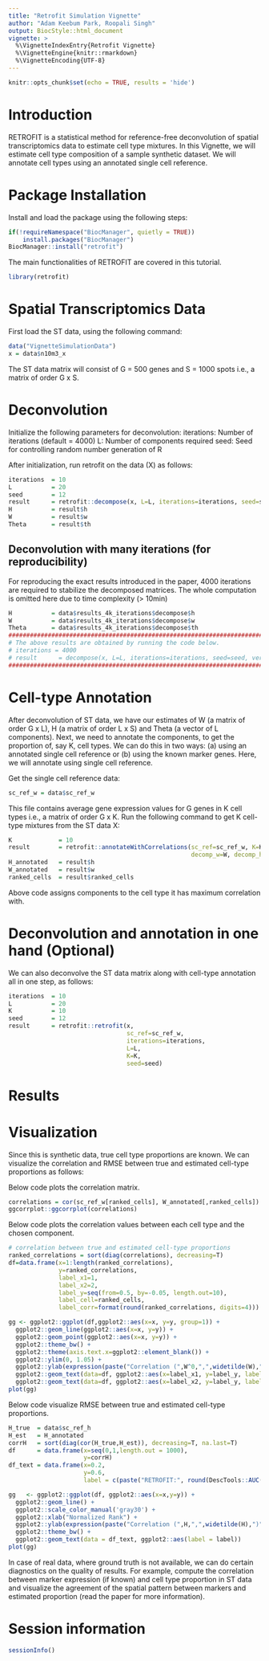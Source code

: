 ```yaml
---
title: "Retrofit Simulation Vignette"
author: "Adam Keebum Park, Roopali Singh"
output: BiocStyle::html_document
vignette: >
  %\VignetteIndexEntry{Retrofit Vignette}
  %\VignetteEngine{knitr::rmarkdown}
  %\VignetteEncoding{UTF-8}
---
```


```r
knitr::opts_chunk$set(echo = TRUE, results = 'hide')
```

# Introduction

RETROFIT is a statistical method for reference-free deconvolution of spatial transcriptomics data to estimate cell type mixtures. In this Vignette, we will estimate cell type composition of a sample synthetic dataset. We will annotate cell types using an annotated single cell reference.

# Package Installation

Install and load the package using the following steps:
```r
if(!requireNamespace("BiocManager", quietly = TRUE))
    install.packages("BiocManager")
BiocManager::install("retrofit")
```

The main functionalities of RETROFIT are covered in this tutorial.
```r
library(retrofit)
```

# Spatial Transcriptomics Data

First load the ST data, using the following command:
```r
data("VignetteSimulationData")
x = data$n10m3_x
```
The ST data matrix will consist of G = 500 genes and S = 1000 spots i.e., a matrix of order G x S.

# Deconvolution

Initialize the following parameters for deconvolution:
iterations: Number of iterations (default = 4000)
L: Number of components required
seed: Seed for controlling random number generation of R

After initialization, run retrofit on the data (X) as follows:
```r
iterations  = 10
L           = 20
seed        = 12
result      = retrofit::decompose(x, L=L, iterations=iterations, seed=seed, verbose=TRUE)
H           = result$h
W           = result$w
Theta       = result$th
```

## Deconvolution with many iterations (for reproducibility)

For reproducing the exact results introduced in the paper, 
4000 iterations are required to stabilize the decomposed matrices.
The whole computation is omitted here due to time complexity (> 10min)
```r
H           = data$results_4k_iterations$decompose$h
W           = data$results_4k_iterations$decompose$w
Theta       = data$results_4k_iterations$decompose$th
################################################################################
# The above results are obtained by running the code below.
# iterations = 4000
# result      = decompose(x, L=L, iterations=iterations, seed=seed, verbose=TRUE)
################################################################################
```

# Cell-type Annotation

After deconvolution of ST data, we have our estimates of W (a matrix of order G x L), H (a matrix of order L x S) and Theta (a vector of L components). 
Next, we need to annotate the components, to get the proportion of, say K, cell types. We can do this in two ways: (a) using an annotated single cell reference or (b) using the known marker genes. Here, we will annotate using single cell reference.

Get the single cell reference data:
```r
sc_ref_w = data$sc_ref_w
```

This file contains average gene expression values for G genes in K cell types i.e., a matrix of order G x K. Run the following command to get K cell-type mixtures from the ST data X:
```r
K             = 10
result        = retrofit::annotateWithCorrelations(sc_ref=sc_ref_w, K=K, 
                                                   decomp_w=W, decomp_h=H)
H_annotated   = result$h
W_annotated   = result$w
ranked_cells  = result$ranked_cells
```
Above code assigns components to the cell type it has maximum correlation with.

# Deconvolution and annotation in one hand (Optional)

We can also deconvolve the ST data matrix along with cell-type annotation all in one step, as follows:
```r
iterations  = 10
L           = 20
K           = 10 
seed        = 12 
result      = retrofit::retrofit(x, 
                                 sc_ref=sc_ref_w,
                                 iterations=iterations, 
                                 L=L, 
                                 K=K,
                                 seed=seed)
```

# Results 

# Visualization

Since this is synthetic data, true cell type proportions are known. We can visualize the correlation and RMSE between true and estimated cell-type proportions as follows:

Below code plots the correlation matrix.
```r
correlations = cor(sc_ref_w[ranked_cells], W_annotated[,ranked_cells])
ggcorrplot::ggcorrplot(correlations)
```

Below code plots the correlation values between each cell type and the chosen component.
```r
# correlation between true and estimated cell-type proportions
ranked_correlations = sort(diag(correlations), decreasing=T)
df=data.frame(x=1:length(ranked_correlations), 
              y=ranked_correlations, 
              label_x1=1, 
              label_x2=2, 
              label_y=seq(from=0.5, by=-0.05, length.out=10),
              label_cell=ranked_cells,
              label_corr=format(round(ranked_correlations, digits=4)))

gg <- ggplot2::ggplot(df,ggplot2::aes(x=x, y=y, group=1)) + 
  ggplot2::geom_line(ggplot2::aes(x=x, y=y)) + 
  ggplot2::geom_point(ggplot2::aes(x=x, y=y)) + 
  ggplot2::theme_bw() + 
  ggplot2::theme(axis.text.x=ggplot2::element_blank()) +
  ggplot2::ylim(0, 1.05) +
  ggplot2::ylab(expression(paste("Correlation (",W^0,",",widetilde(W),")"))) +
  ggplot2::geom_text(data=df, ggplot2::aes(x=label_x1, y=label_y, label=label_corr), size=4, hjust=0) +
  ggplot2::geom_text(data=df, ggplot2::aes(x=label_x2, y=label_y, label=label_cell), size=4, hjust=0)
plot(gg)
```

Below code visualize RMSE between true and estimated cell-type proportions.
```r
H_true  = data$sc_ref_h
H_est   = H_annotated
corrH   = sort(diag(cor(H_true,H_est)), decreasing=T, na.last=T)
df      = data.frame(x=seq(0,1,length.out = 1000), 
                     y=corrH)
df_text = data.frame(x=0.2,
                     y=0.6,
                     label = c(paste("RETROFIT:", round(DescTools::AUC(x=seq(0,1,length.out = 1000), y=corrH),digits=3))))

gg   <- ggplot2::ggplot(df, ggplot2::aes(x=x,y=y)) +
  ggplot2::geom_line() + 
  ggplot2::scale_color_manual('gray30') + 
  ggplot2::xlab("Normalized Rank") +
  ggplot2::ylab(expression(paste("Correlation (",H,",",widetilde(H),")"))) +
  ggplot2::theme_bw() +
  ggplot2::geom_text(data = df_text, ggplot2::aes(label = label)) 
plot(gg)
```

In case of real data, where ground truth is not available, we can do certain diagnostics on the quality of results. For example, compute the correlation between marker expression (if known) and cell type proportion in ST data and visualize the agreement of the spatial pattern between markers and estimated proportion (read the paper for more information).

# Session information

```r
sessionInfo()
```
